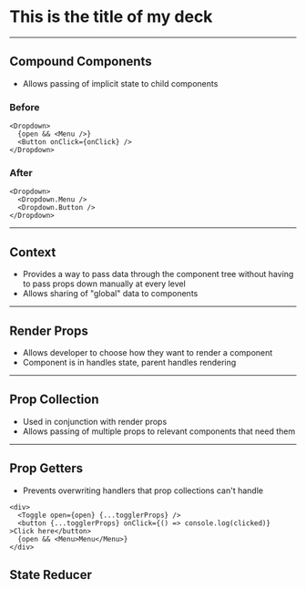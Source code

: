 

# This is the title of my deck

---

## Compound Components

- Allows passing of implicit state to child components

### Before
```
<Dropdown>
  {open && <Menu />}
  <Button onClick={onClick} />
</Dropdown>
```
### After
```
<Dropdown>
  <Dropdown.Menu />
  <Dropdown.Button />
</Dropdown>
```

--- 

## Context 

- Provides a way to pass data through the component tree without having to pass props down manually at every level
- Allows sharing of "global" data to components

---

## Render Props

- Allows developer to choose how they want to render a component
- Component is in handles state, parent handles rendering

--- 

## Prop Collection

- Used in conjunction with render props
- Allows passing of multiple props to relevant components that need them

--- 

## Prop Getters

- Prevents overwriting handlers that prop collections can't handle


```
<div>
  <Toggle open={open} {...togglerProps} />
  <button {...togglerProps} onClick={() => console.log(clicked)} >Click here</button>
  {open && <Menu>Menu</Menu>}
</div>
```

## State Reducer

